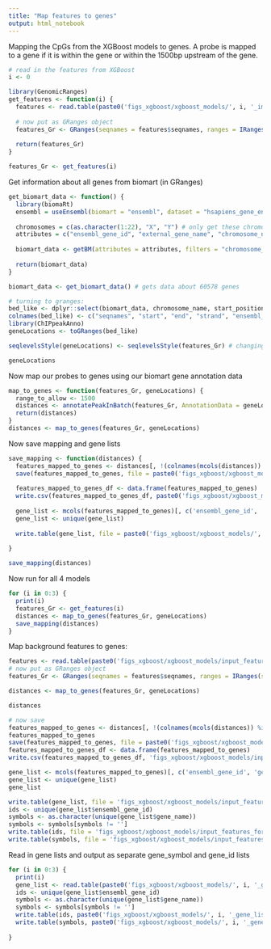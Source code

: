 ```yaml
---
title: "Map features to genes"
output: html_notebook
---
```


Mapping the CpGs from the XGBoost models to genes. 
A probe is mapped to a gene if it is within the gene or within the 1500bp upstream of the gene.
```r
# read in the features from XGBoost
i <- 0

library(GenomicRanges)
get_features <- function(i) {
  features <- read.table(paste0('figs_xgboost/xgboost_models/', i, '_important_features.csv'), sep = ',', header = TRUE)
  
  # now put as GRanges object
  features_Gr <- GRanges(seqnames = features$seqnames, ranges = IRanges(start = features$start, end = features$start), strand = '*')
  
  return(features_Gr)
}

features_Gr <- get_features(i)

```


Get information about all genes from biomart (in GRanges)
```r
get_biomart_data <- function() {
  library(biomaRt)
  ensembl = useEnsembl(biomart = "ensembl", dataset = "hsapiens_gene_ensembl")
  
  chromosomes = c(as.character(1:22), "X", "Y") # only get these chromosomes
  attributes = c("ensembl_gene_id", "external_gene_name", "chromosome_name", "start_position", "end_position", "strand", "gene_biotype", "hgnc_symbol")
  
  biomart_data <- getBM(attributes = attributes, filters = "chromosome_name", values = chromosomes, mart = ensembl, useCache = F) # get all types, on normal chromosomes
  
  return(biomart_data)
}

biomart_data <- get_biomart_data() # gets data about 60578 genes

# turning to granges:
bed_like <- dplyr::select(biomart_data, chromosome_name, start_position, end_position, strand, ensembl_gene_id, external_gene_name)
colnames(bed_like) <- c("seqnames", "start", "end", "strand", "ensembl_gene_id", "gene_name")
library(ChIPpeakAnno)
geneLocations <- toGRanges(bed_like)

seqlevelsStyle(geneLocations) <- seqlevelsStyle(features_Gr) # changing chromosome name syntax to the island one so they are using the same naming syntax

geneLocations
```


Now map our probes to genes using our biomart gene annotation data
```r

map_to_genes <- function(features_Gr, geneLocations) {
  range_to_allow <- 1500
  distances <- annotatePeakInBatch(features_Gr, AnnotationData = geneLocations, output = "overlapping", bindingType = "fullRange", bindingRegion = c(-range_to_allow, 1), select = "all")
  return(distances)
}
distances <- map_to_genes(features_Gr, geneLocations)
```


Now save mapping and gene lists
```r
save_mapping <- function(distances) {
  features_mapped_to_genes <- distances[, !(colnames(mcols(distances)) %in% c('peak', 'feature'))]
  save(features_mapped_to_genes, file = paste0('figs_xgboost/xgboost_models/', i, '_features_mapped_to_genes.rda'))
  
  features_mapped_to_genes_df <- data.frame(features_mapped_to_genes)
  write.csv(features_mapped_to_genes_df, paste0('figs_xgboost/xgboost_models/', i, '_features_mapped_to_genes.csv'))
  
  gene_list <- mcols(features_mapped_to_genes)[, c('ensembl_gene_id', 'gene_name')]
  gene_list <- unique(gene_list)
  
  write.table(gene_list, file = paste0('figs_xgboost/xgboost_models/', i, '_gene_list.csv'), row.names = FALSE)
  
}

save_mapping(distances)

```


Now run for all 4 models
```r
for (i in 0:3) {
  print(i)
  features_Gr <- get_features(i)
  distances <- map_to_genes(features_Gr, geneLocations)
  save_mapping(distances)
}
```


Map background features to genes:
```r

features <- read.table(paste0('figs_xgboost/xgboost_models/input_features_for_background.csv'), sep = ',', header = TRUE)
# now put as GRanges object
features_Gr <- GRanges(seqnames = features$seqnames, ranges = IRanges(start = features$start, end = features$start), strand = '*')

distances <- map_to_genes(features_Gr, geneLocations)

distances

# now save
features_mapped_to_genes <- distances[, !(colnames(mcols(distances)) %in% c('peak', 'feature'))]
features_mapped_to_genes
save(features_mapped_to_genes, file = paste0('figs_xgboost/xgboost_models/input_features_for_background_mapped_to_genes.rda'))
features_mapped_to_genes_df <- data.frame(features_mapped_to_genes)
write.csv(features_mapped_to_genes_df, 'figs_xgboost/xgboost_models/input_features_for_background_mapped_to_genes.csv')

gene_list <- mcols(features_mapped_to_genes)[, c('ensembl_gene_id', 'gene_name')]
gene_list <- unique(gene_list)
gene_list

write.table(gene_list, file = 'figs_xgboost/xgboost_models/input_features_for_background_gene_list.csv', row.names = FALSE)
ids <- unique(gene_list$ensembl_gene_id)
symbols <- as.character(unique(gene_list$gene_name))
symbols <- symbols[symbols != '']
write.table(ids, file = 'figs_xgboost/xgboost_models/input_features_for_background_gene_list_ensembl_ids.csv', row.names = FALSE, quote=FALSE, col.names = FALSE)
write.table(symbols, file = 'figs_xgboost/xgboost_models/input_features_for_background_gene_list_symbols.csv', row.names = FALSE, quote=FALSE, col.names = FALSE)

```


Read in gene lists and output as separate gene_symbol and gene_id lists
```r

for (i in 0:3) {
  print(i)
  gene_list <- read.table(paste0('figs_xgboost/xgboost_models/', i, '_gene_list.csv'), header=TRUE)
  ids <- unique(gene_list$ensembl_gene_id)
  symbols <- as.character(unique(gene_list$gene_name))
  symbols <- symbols[symbols != '']
  write.table(ids, paste0('figs_xgboost/xgboost_models/', i, '_gene_list_ensembl.csv'), row.names=FALSE, col.names = FALSE, quote=FALSE)
  write.table(symbols, paste0('figs_xgboost/xgboost_models/', i, '_gene_list_symbols.csv'), row.names=FALSE, col.names = FALSE, quote=FALSE)
  
}
```

